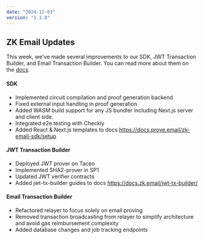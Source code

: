 ```yaml
---
date: "2024-12-03"
version: "1.3.0"
---
```


## ZK Email Updates

This week, we've made several improvements to our SDK, JWT Transaction Builder, and Email Transaction Builder. You can read more about them on the [docs](https://docs.zk.email).

#### SDK
- Implemented circuit compilation and proof generation backend
- Fixed external input handling in proof generation
- Added WASM build support for any JS bundler including Next.js server and client side.
- Integrated e2e testing with Checkly
- Added React & Next.js templates to docs https://docs.prove.email/zk-email-sdk/setup

#### JWT Transaction Builder
- Deployed JWT prover on Taceo
- Implemented SHA2-prover in SP1
- Updated JWT verifier contracts
- Added jwt-tx-builder guides to docs https://docs.zk.email/jwt-tx-builder/

#### Email Transaction Builder
- Refactored relayer to focus solely on email proving
- Removed transaction broadcasting from relayer to simplify architecture and avoid gas reimbursement complexity
- Added database changes and job tracking endpoints
